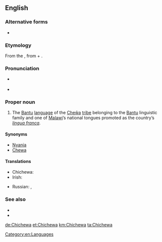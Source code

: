 {{also|Chicheŵa}}
==English==
{{wikipedia|Chewa language}}

===Alternative forms===
* {{l|en|Chicheŵa}}

===Etymology===
From the {{etyl|ny|en}} {{term|Chichewa|Chicheŵa|lang=ny}}, from {{term|lang=ny|chi-||language}} + {{term|lang=ny|Chewa|Cheŵa}}.

===Pronunciation===
* {{a|UK}} {{IPA|/tʃᵻˈtʃɛwə/}}
* {{a|US}} {{IPA|/tʃəˈtʃɛwə/}}
{{rfap|lang=en}}

===Proper noun===
{{en-proper noun}}

# The [[Bantu]] [[language]] of the [[Cheŵa]] [[tribe]] belonging to the [[Bantu]] linguistic family and one of [[Malawi]]’s national tongues promoted as the country’s ''[[lingua franca]]''.

====Synonyms====
* [[Nyanja]]
* [[Chewa]]

====Translations====
{{trans-top|language}}
* Chichewa: {{t|ny|Chicheŵa}}
* Irish: {{t|ga|Siséivis|f}}
{{trans-mid}}
* Russian: {{t+|ru|ньянджа|m|tr=n’jándža|sc=Cyrl}}, {{t|ru|чева|m|tr=čéva|sc=Cyrl}}
{{trans-bottom}}

===See also===
* {{langcat}}
* {{ISO 639|link=Ethnologue|1code=ny|code=nya}}

[[Category:en:Languages]]

[[de:Chichewa]]
[[et:Chichewa]]
[[km:Chichewa]]
[[ta:Chichewa]]